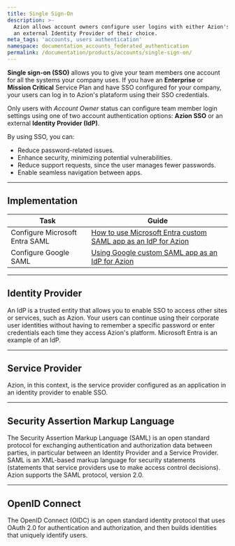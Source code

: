 ```yaml
---
title: Single Sign-On
description: >-
  Azion allows account owners configure user logins with either Azion's SSO or
  an external Identity Provider of their choice.
meta_tags: 'accounts, users authentication'
namespace: documentation_accounts_federated_authentication
permalink: /documentation/products/accounts/single-sign-on/
---
```


**Single sign-on (SSO)** allows you to give your team members one account for all the systems your company uses. If you have an **Enterprise** or **Mission Critical** Service Plan and have SSO configured for your company, your users can log in to Azion's plataform using their SSO credentials.

Only users with *Account Owner* status can configure team member login settings using one of two account authentication options: **Azion SSO** or an external **Identity Provider (IdP)**.

By using SSO, you can:

- Reduce password-related issues.
- Enhance security, minimizing potential vulnerabilities.
- Reduce support requests, since the user manages fewer passwords.
- Enable seamless navigation between apps.

---

## Implementation

| Task | Guide |
| ---- | ----- |
| Configure Microsoft Entra SAML| [How to use Microsoft Entra custom SAML app as an IdP for Azion](/en/documentation/products/guides/sso-microsoft-entra-saml/) |
| Configure Google SAML | [Using Google custom SAML app as an IdP for Azion](/en/documentation/products/guides/sso-google-saml/) |

---

## Identity Provider

An IdP is a trusted entity that allows you to enable SSO to access other sites or services, such as Azion. Your users can continue using their corporate user identities without having to remember a specific password or enter credentials each time they access Azion's platform. Microsoft Entra is an example of an IdP.

---

## Service Provider

Azion, in this context, is the service provider configured as an application in an identity provider to enable SSO.

---

## Security Assertion Markup Language

The Security Assertion Markup Language (SAML) is an open standard protocol for exchanging authentication and authorization data between parties, in particular between an Identity Provider and a Service Provider. SAML is an XML-based markup language for security statements (statements that service providers use to make access control decisions). Azion supports the SAML protocol, version 2.0.

---

## OpenID Connect

The OpenID Connect (OIDC) is an open standard identity protocol that uses OAuth 2.0 for authentication and authorization, and then builds identities that uniquely identify users.
